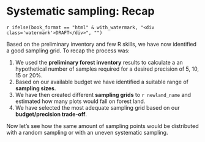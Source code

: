 
\nnewpage

# Systematic sampling: Recap

`r ifelse(book_format == "html" & with_watermark, "<div class='watermark'>DRAFT</div>", "")`

Based on the preliminary inventory and few R skills, we have now identified a good sampling grid. To recap the process was:

1. We used the **preliminary forest inventory** results to calculate a an hypothetical number of samples required for a desired precision of 5, 10, 15 or 20%.
1. Based on our available budget we have identified a suitable range of **sampling sizes**.
1. We have then created different **sampling grids** to ```r newland_name``` and estimated how many plots would fall on forest land.
1. We have selected the most adequate sampling grid based on our **budget/precision trade-off**.


<txt-green> Now let's see how the same amount of sampling points would be distributed with a random sampling or with an uneven systematic sampling.</txt-green>

\  
